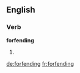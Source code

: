 ==English==

===Verb===
'''forfending'''

# {{present participle of|[[forfend]]}}

[[de:forfending]]
[[fr:forfending]]